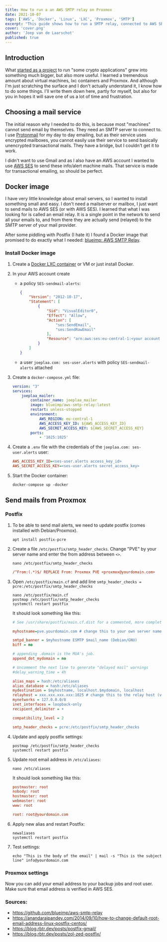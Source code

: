 ```yaml
---
title: How to run a an AWS SMTP relay on Proxmox
date: 2021-10-07
tags: ['AWS', 'Docker', 'Linux', 'LXC', 'Proxmox', 'SMTP']
excerpt: "This guide shows how to run a SMTP relay, connected to AWS SES on Proxmox, so that your machines can send mails."
cover: 'cover.png'
author: 'Joep van de Laarschot'
published: true
---
```


## Introduction

What [started as a project](https://blog.joeplaa.com/building-a-proxmox-cluster/) to run "some crypto applications" grew into something much bigger, but also more useful. I learned a tremendous amount about virtual machines, lxc containers and Proxmox. And although I'm just scratching the surface and I don't actually understand it, I know how to do some things. I'll write them down here, partly for myself, but also for you in hopes it will save one of us a lot of time and frustration.

## Choosing a mail service

The initial reason why I needed to do this, is because most "machines" cannot send email by themselves. They need an SMTP server to connect to. I use [Protonmail](https://protonmail.com/) for my day to day emailing, but as their service uses encrypted mailboxes, you cannot easily use their service to send basically unencrypted transactional mails. They have a bridge, but I couldn't get it to work.

I didn't want to use Gmail and as I also have an AWS account I wanted to use [AWS SES](https://aws.amazon.com/ses/) to send these info/alert machine mails. That service is made for transactional emailing, so should be perfect.

## Docker image

I have very little knowledge about email servers, so I wanted to install something small and easy. I don't need a mailserver or mailbox, I just want to send mails to AWS SES (or with AWS SES). I learned that what I was looking for is called an email relay. It is a single point in the network to send all your emails to, and from there they are actually send (relayed) to the SMTP server of your mail provider.

After some piddling with Postfix (I hate it) I found a Docker image that promised to do exactly what I needed: [blueimp: AWS SMTP Relay](https://github.com/blueimp/aws-smtp-relay).

### Install Docker image

1. Create a [Docker LXC container](/how-to-run-docker-in-lxc-on-zfs-on-proxmox) or VM or just install Docker.

2. In your AWS account create
    * a policy `SES-sendmail-alerts`:

        ```json
        {
            "Version": "2012-10-17",
            "Statement": [
                {
                    "Sid": "VisualEditor0",
                    "Effect": "Allow",
                    "Action": [
                        "ses:SendEmail",
                        "ses:SendRawEmail"
                    ],
                    "Resource": "arn:aws:ses:eu-central-1:<your account id>:identity/*"
                }
            ]
        }
        ```

    * a user `joeplaa.com: ses-user.alerts` with policy `SES-sendmail-alerts` attached

3. Create a `docker-compose.yml` file:

    ```yml
    version: "3"
    services:
        joeplaa_mailer:
            container_name: joeplaa_mailer
            image: blueimp/aws-smtp-relay:latest
            restart: unless-stopped
            environment:
                AWS_REGION: eu-central-1
                AWS_ACCESS_KEY_ID: ${AWS_ACCESS_KEY_ID}
                AWS_SECRET_ACCESS_KEY: ${AWS_SECRET_ACCESS_KEY}
            ports:
                - '1025:1025'
    ```

4. Create a `.env` file with the credentials of the `joeplaa.com: ses-user.alerts` user:

    ```ini
    AWS_ACCESS_KEY_ID=<ses-user.alerts access_key_id>
    AWS_SECRET_ACCESS_KEY=<ses-user.alerts secret_access_key>
    ```

5. Start the Docker container:

    ```shellsession
    docker-compose up -docker
    ```

## Send mails from Proxmox

### Postfix

1. To be able to send mail alerts, we need to update postfix (comes installed with Debian/Proxmox).

    ```shellsession
    apt install postfix-pcre
    ```

2. Create a file `/etc/postfix/smtp_header_checks`. Change "PVE" by your server name and enter the from address between `<>`.

    ```shellsession
    nano /etc/postfix/smtp_header_checks
    ```

    ```ini
    /^From:(.*)$/ REPLACE From: Proxmox PVE <proxmox@yourdomain.com>
    ```

3. Open `/etc/postfix/main.cf` and add line `smtp_header_checks = pcre:/etc/postfix/smtp_header_checks`

    ```shellsession
    nano /etc/postfix/main.cf
    postmap /etc/postfix/smtp_header_checks
    systemctl restart postfix
    ```

    It should look something like this:

    ```ini
    # See /usr/share/postfix/main.cf.dist for a commented, more complete version

    myhostname=pve.yourdomain.com # change this to your own server name and domain

    smtpd_banner = $myhostname ESMTP $mail_name (Debian/GNU)
    biff = no

    # appending .domain is the MUA's job.
    append_dot_mydomain = no

    # Uncomment the next line to generate "delayed mail" warnings
    #delay_warning_time = 4h

    alias_maps = hash:/etc/aliases
    alias_database = hash:/etc/aliases
    mydestination = $myhostname, localhost.$mydomain, localhost
    relayhost = xxx.xxx.xxx.xxx:1025 # change this to the relay host (vm/lxc/docker) ip
    mynetworks = 127.0.0.0/8
    inet_interfaces = loopback-only
    recipient_delimiter = +

    compatibility_level = 2

    smtp_header_checks = pcre:/etc/postfix/smtp_header_checks
    ```

4. Update and apply postfix settings:

    ```shellsession
    postmap /etc/postfix/smtp_header_checks
    systemctl restart postfix
    ```

5. Update root email address in `/etc/aliases`:

    ```shellsession
    nano /etc/aliases
    ```

    It should look something like this:

    ```ini
    postmaster: root
    nobody: root
    hostmaster: root
    webmaster: root
    www: root

    root: root@yourdomain.com
    ```

6. Apply new alias and restart Postfix:

    ```shellsession
    newaliases
    systemctl restart postfix
    ```

7. Test settings:

    ```shellsession
    echo "This is the body of the email" | mail -s "This is the subject line" info@yourdomain.com
    ```

### Proxmox settings

Now you can add your email address to your backup jobs and root user. Make sure that email address is verified in AWS SES.

<Alert type='info'>
    <h3 class='mt-1'>Sources:</h3>

* <https://github.com/blueimp/aws-smtp-relay>
* <https://anandarajpandey.com/2014/09/10/how-to-change-default-root-email-address-linux-postfix-centos/>
* <https://blog.rbtr.dev/posts/postfix-gmail/>
* <https://blog.rbtr.dev/posts/zol-zed-postfix/>

</Alert>